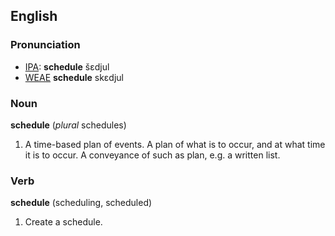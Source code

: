 ==English==
===Pronunciation===
*[[IPA]]: '''schedule''' šεdjul
*[[WEAE]] '''schedule''' skεdjul

===Noun===
'''schedule''' (''plural'' schedules)
# A time-based plan of events. A plan of what is to occur, and at what time it is to occur. A conveyance of such as plan, e.g. a written list.

===Verb===
'''schedule''' (scheduling, scheduled)
# Create a schedule.